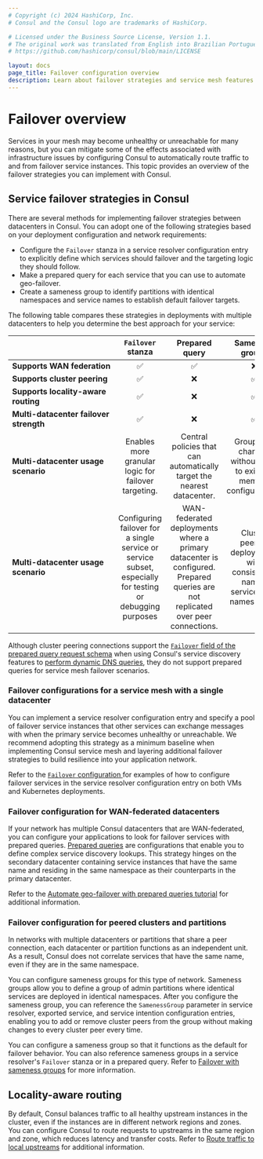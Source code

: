 ```yaml
---
# Copyright (c) 2024 HashiCorp, Inc.
# Consul and the Consul logo are trademarks of HashiCorp.

# Licensed under the Business Source License, Version 1.1.
# The original work was translated from English into Brazilian Portuguese.
# https://github.com/hashicorp/consul/blob/main/LICENSE

layout: docs
page_title: Failover configuration overview
description: Learn about failover strategies and service mesh features you can implement to route traffic if services become unhealthy or unreachable, including sameness groups, prepared queries, and service resolvers.
---
```


# Failover overview

Services in your mesh may become unhealthy or unreachable for many reasons, but you can mitigate some of the effects associated with infrastructure issues by configuring Consul to automatically route traffic to and from failover service instances. This topic provides an overview of the failover strategies you can implement with Consul.

## Service failover strategies in Consul

There are several methods for implementing failover strategies between datacenters in Consul. You can adopt one of the following strategies based on your deployment configuration and network requirements:

- Configure the `Failover` stanza in a service resolver configuration entry to explicitly define which services should failover and the targeting logic they should follow.
- Make a prepared query for each service that you can use to automate geo-failover.
- Create a sameness group to identify partitions with identical namespaces and service names to establish default failover targets.

The following table compares these strategies in deployments with multiple datacenters to help you determine the best approach for your service:

| | `Failover` stanza | Prepared<br/> query | Sameness groups |
| --- | :---:           | :---:            | :---:             |
| <nobr>**Supports WAN federation**</nobr> | &#9989;  | &#9989;  | &#10060; |
| **Supports cluster peering** | &#9989;  | &#10060;  | &#9989; |
| **Supports locality-aware routing** | &#9989;  | &#10060;  | &#9989; |
| **Multi-datacenter failover strength** | &#9989;  | &#10060;  | &#9989; |
| **Multi-datacenter usage scenario** | Enables more granular logic for failover targeting. | Central policies that can automatically target the nearest datacenter. | Group size changes without edits to existing member configurations. |
| **Multi-datacenter usage scenario** | Configuring failover for a single service or service subset, especially for testing or debugging purposes | WAN-federated deployments where a primary datacenter is configured. Prepared queries are not replicated over peer connections. | Cluster peering deployments with consistently named services and namespaces. |

Although cluster peering connections support the [`Failover` field of the prepared query request schema](/consul/api-docs/query#failover) when using Consul's service discovery features to [perform dynamic DNS queries](/consul/docs/discover/service/dynamic), they do not support prepared queries for service mesh failover scenarios.

### Failover configurations for a service mesh with a single datacenter

You can implement a service resolver configuration entry and specify a pool of failover service instances that other services can exchange messages with when the primary service becomes unhealthy or unreachable. We recommend adopting this strategy as a minimum baseline when implementing Consul service mesh and layering additional failover strategies to build resilience into your application network.

Refer to the [`Failover` configuration ](/consul/docs/reference/config-entry/service-resolver#failover) for examples of how to configure failover services in the service resolver configuration entry on both VMs and Kubernetes deployments.

### Failover configuration for WAN-federated datacenters

If your network has multiple Consul datacenters that are WAN-federated, you can configure your applications to look for failover services with prepared queries. [Prepared queries](/consul/api-docs/) are configurations that enable you to define complex service discovery lookups. This strategy hinges on the secondary datacenter containing service instances that have the same name and residing in the same namespace as their counterparts in the primary datacenter.

Refer to the [Automate geo-failover with prepared queries tutorial](/consul/tutorials/developer-discovery/automate-geo-failover) for additional information.

### Failover configuration for peered clusters and partitions

In networks with multiple datacenters or partitions that share a peer connection, each datacenter or partition functions as an independent unit. As a result, Consul does not correlate services that have the same name, even if they are in the same namespace.

You can configure sameness groups for this type of network. Sameness groups allow you to define a group of admin partitions where identical services are deployed in identical namespaces. After you configure the sameness group, you can reference the `SamenessGroup` parameter in service resolver, exported service, and service intention configuration entries, enabling you to add or remove cluster peers from the group without making changes to every cluster peer every time.

You can configure a sameness group so that it functions as the default for failover behavior. You can also reference sameness groups in a service resolver's `Failover` stanza or in a prepared query. Refer to [Failover with sameness groups](/consul/docs/manage-traffic/failover/sameness-group) for more information.

## Locality-aware routing

By default, Consul balances traffic to all healthy upstream instances in the cluster, even if the instances are in different network regions and zones. You can configure Consul to route requests to upstreams in the same region and zone, which reduces latency and transfer costs. Refer to [Route traffic to local upstreams](/consul/docs/manage-traffic/route-local) for additional information.
